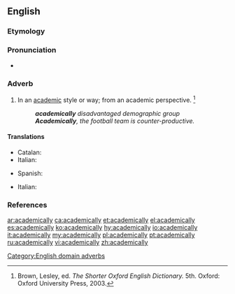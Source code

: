 ==English==

===Etymology===
{{suffix|academical|ly}}

===Pronunciation===
* {{a|US}} {{IPA|/ˌæk.əˈdɛm.ɪk.ə.li/|/ˌæk.əˈdɛm.ɪk.li/}}

===Adverb===
{{en-adv}}

# In an [[academic]] style or way; from an academic perspective. {{defdate|First attested in the late 16th century}}<ref name=SOED>Brown, Lesley, ed. ''The Shorter Oxford English Dictionary.'' 5th. Oxford: Oxford University Press, 2003.</ref>
#: '''''academically''' disadvantaged demographic group''
#: '''''Academically''', the football team is counter-productive.''

====Translations====
{{trans-top|in an academic style or way}}
* Catalan: {{t+|ca|acadèmicament}}
* Italian: {{t+|it|accademicamente}}
{{trans-mid}}
* Spanish: {{t+|es|académicamente}}
{{trans-bottom}}

{{trans-top|in terms of educational achievement}}
{{trans-mid}}
{{trans-bottom}}

{{trans-top|from an academic perspective}}
* Italian: {{t+|it|accademicamente}}
{{trans-mid}}
{{trans-bottom}}

===References===
<references/>

[[Category:English domain adverbs]]

[[ar:academically]]
[[ca:academically]]
[[et:academically]]
[[el:academically]]
[[es:academically]]
[[ko:academically]]
[[hy:academically]]
[[io:academically]]
[[it:academically]]
[[my:academically]]
[[pl:academically]]
[[pt:academically]]
[[ru:academically]]
[[vi:academically]]
[[zh:academically]]